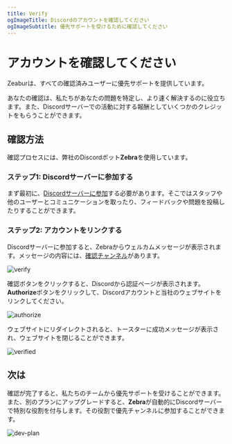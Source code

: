 ```yaml
---
title: Verify
ogImageTitle: Discordのアカウントを確認してください
ogImageSubtitle: 優先サポートを受けるために確認してください
---
```


# アカウントを確認してください

Zeaburは、すべての確認済みユーザーに優先サポートを提供しています。

あなたの確認は、私たちがあなたの問題を特定し、より速く解決するのに役立ちます。また、Discordサーバーでの活動に対する報酬としていくつかのクレジットをもらうことができます。

## 確認方法

確認プロセスには、弊社のDiscordボット**Zebra**を使用しています。

### ステップ1: Discordサーバーに参加する

まず最初に、[Discordサーバーに参加](https://discord.gg/DrdGCvXEyY)する必要があります。そこではスタッフや他のユーザーとコミュニケーションを取ったり、フィードバックや問題を投稿したりすることができます。

### ステップ2: アカウントをリンクする

Discordサーバーに参加すると、Zebraからウェルカムメッセージが表示されます。メッセージの内容には、[確認チャンネル](https://discord.com/channels/1060209568820494336/1095916895649153094)があります。

![verify](/community/verify/verify.png)

確認ボタンをクリックすると、Discordから認証ページが表示されます。**Authorize**ボタンをクリックして、Discordアカウントと当社のウェブサイトをリンクしてください。

![authorize](/community/verify/authorize.png)

ウェブサイトにリダイレクトされると、トースターに成功メッセージが表示され、ウェブサイトを閉じることができます。

![verified](/community/verify/verified.png)

## 次は

確認が完了すると、私たちのチームから優先サポートを受けることができます。また、別のプランにアップグレードすると、**Zebra**が自動的にDiscordサーバーで特別な役割を付与します。その役割で優先チャンネルに参加することができます。

![dev-plan](/community/verify/dev-plan.png)